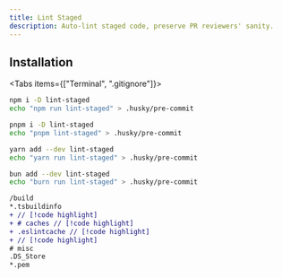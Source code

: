 ```yaml
---
title: Lint Staged
description: Auto-lint staged code, preserve PR reviewers' sanity.
---
```


## Installation

<Tabs items={["Terminal", ".gitignore"]}>

<Tab value="Terminal">
<InstallTabs items={['npm', 'pnpm', 'yarn', 'bun']}>

```bash tab="npm" title="Terminal"
npm i -D lint-staged
echo "npm run lint-staged" > .husky/pre-commit
```

```bash tab="pnpm" title="Terminal"
pnpm i -D lint-staged
echo "pnpm lint-staged" > .husky/pre-commit
```

```bash tab="yarn" title="Terminal"
yarn add --dev lint-staged
echo "yarn run lint-staged" > .husky/pre-commit
```

```bash tab="bun" title="Terminal"
bun add --dev lint-staged
echo "burn run lint-staged" > .husky/pre-commit
```

</InstallTabs>
  </Tab>

```diff tab=".gitignore"
/build
*.tsbuildinfo
+ // [!code highlight]
+ # caches // [!code highlight]
+ .eslintcache // [!code highlight]
+ // [!code highlight]
# misc
.DS_Store
*.pem
```

</Tabs>
